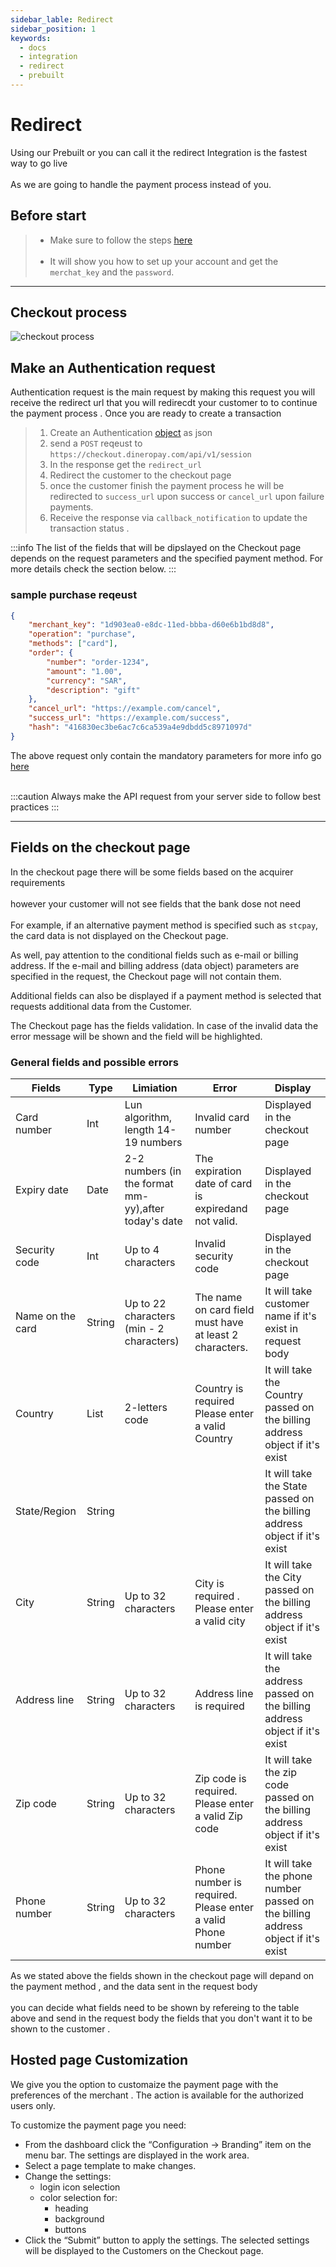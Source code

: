 ```yaml
---
sidebar_lable: Redirect
sidebar_position: 1
keywords:
  - docs
  - integration
  - redirect
  - prebuilt
---
```


# Redirect

Using our Prebuilt or you can call it the redirect Integration is the fastest way to go live <br></br>
As we are going to handle the payment process instead of you.

## Before start

> - Make sure to follow the steps <u>[here](../../get-started#making-your-first-payment-as-easy-as-following-the-below-steps)</u><br></br>
> - It will show you how to set up your account and get the `merchat_key` and the `password`.

---

## Checkout process

![checkout process](/img/checkout_flow.png)

## Make an Authentication request

Authentication request is the main request by making this request you will receive the redirect url that you will redirecdt your customer to to continue the payment process .
Once you are ready to create a transaction

> 1. Create an Authentication <u>[object](../../api/gateway/authentication-request)</u> as json
> 2. send a `POST` reqeust to `https://checkout.dineropay.com/api/v1/session`
> 3. In the response get the `redirect_url`
> 4. Redirect the customer to the checkout page
> 5. once the customer finish the payment process he will be redirected to `success_url` upon success or `cancel_url` upon failure payments.
> 6. Receive the response via `callback_notification` to update the transaction status .

:::info
The list of the fields that will be dipslayed on the Checkout page depends on the request parameters and the specified payment method.
For more details check the section below.
:::

### sample purchase reqeust

```json
{
	"merchant_key": "1d903ea0-e8dc-11ed-bbba-d60e6b1bd8d8",
	"operation": "purchase",
	"methods": ["card"],
	"order": {
		"number": "order-1234",
		"amount": "1.00",
		"currency": "SAR",
		"description": "gift"
	},
	"cancel_url": "https://example.com/cancel",
	"success_url": "https://example.com/success",
	"hash": "416830ec3be6ac7c6ca539a4e9dbdd5c8971097d"
}
```

The above request only contain the mandatory parameters for more info go <u>[here](../../../api/gateway/authentication-request)</u> <br></br>

:::caution
Always make the API request from your server side to follow best practices
:::

---

## Fields on the checkout page

In the checkout page there will be some fields based on the acquirer requirements <br></br>
however your customer will not see fields that the bank dose not need <br></br>
For example, if an alternative payment method is specified such as `stcpay`, the card data is not displayed on the Checkout page.

As well, pay attention to the conditional fields such as e-mail or billing address. If the e-mail and billing address (data object) parameters are specified in the request, the Checkout page will not contain them.

Additional fields can also be displayed if a payment method is selected that requests additional data from the Customer.

The Checkout page has the fields validation. In case of the invalid data the error message will be shown and the field will be highlighted.

### General fields and possible errors

| Fields           | Type   | Limiation                                            | Error                                                       | Display                                                                          |
| ---------------- | ------ | ---------------------------------------------------- | ----------------------------------------------------------- | -------------------------------------------------------------------------------- |
| Card number      | Int    | Lun algorithm, length 14-19 numbers                  | Invalid card number                                         | Displayed in the checkout page                                                   |
| Expiry date      | Date   | 2-2 numbers (in the format mm-yy),after today's date | The expiration date of card is expiredand not valid.        | Displayed in the checkout page                                                   |
| Security code    | Int    | Up to 4 characters                                   | Invalid security code                                       | Displayed in the checkout page                                                   |
| Name on the card | String | Up to 22 characters (min - 2 characters)             | The name on card field must have at least 2 characters.     | It will take customer name if it's exist in request body                         |
| Country          | List   | 2-letters code                                       | Country is required Please enter a valid Country            | It will take the Country passed on the billing address object if it's exist      |
| State/Region     | String |                                                      |                                                             | It will take the State passed on the billing address object if it's exist        |
| City             | String | Up to 32 characters                                  | City is required . Please enter a valid city                | It will take the City passed on the billing address object if it's exist         |
| Address line     | String | Up to 32 characters                                  | Address line is required                                    | It will take the address passed on the billing address object if it's exist      |
| Zip code         | String | Up to 32 characters                                  | Zip code is required. Please enter a valid Zip code         | It will take the zip code passed on the billing address object if it's exist     |
| Phone number     | String | Up to 32 characters                                  | Phone number is required. Please enter a valid Phone number | It will take the phone number passed on the billing address object if it's exist |

As we stated above the fields shown in the checkout page will depand on the payment method , and the data sent in the request body <br></br>
you can decide what fields need to be shown by refereing to the table above and send in the request body the fields that you don't want it to be shown to the customer .

## Hosted page Customization

We give you the option to customaize the payment page with the preferences of the merchant .
The action is available for the authorized users only.

To customize the payment page you need:

- From the dashboard click the “Configuration → Branding” item on the menu bar. The settings are displayed in the work area.
- Select a page template to make changes.
- Change the settings:
  - login icon selection
  - color selection for:
    - heading
    - background
    - buttons
- Click the “Submit” button to apply the settings. The selected settings will be displayed to the Customers on the Checkout page.
